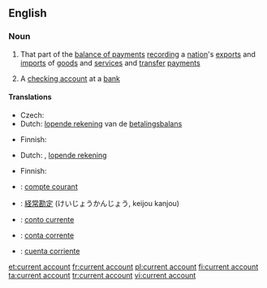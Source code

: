 ==English==
{{wikipedia}}

===Noun===
{{en-noun|sg=[[current]] [[account]]}}

# That part of the [[balance of payments]] [[recording]] a [[nation]]'s [[export]]s and [[import]]s of [[goods]] and [[service]]s and [[transfer]] [[payment]]s
# {{British}} A [[checking account]] at a [[bank]]

====Translations====
{{trans-top|part of balance of payments}}
* Czech: {{t-|cs|běžný účet|m}}
* Dutch: [[lopende rekening]] van de [[betalingsbalans]] {{f}}
{{trans-mid}}
* Finnish: {{t-|fi|vaihtotase}}
{{trans-bottom}}

{{trans-top|checking account}}
* Dutch: {{t+|nl|zichtrekening|f}}, [[lopende rekening]]
{{trans-mid}}
* Finnish: {{t-|fi|käyttelytili}}
{{trans-bottom}}

{{checktrans-top}}
* {{ttbc|French}}: [[compte courant]] {{m}}
* {{ttbc|Japanese}}: [[経常勘定]] (けいじょうかんじょう, keijou kanjou)
* {{ttbc|Interlingua}}: [[conto currente]]
* {{ttbc|Portuguese}}: [[conta corrente]]
* {{ttbc|Spanish}}: [[cuenta corriente]] {{f}}
{{checktrans-bottom}}

[[et:current account]]
[[fr:current account]]
[[pl:current account]]
[[fi:current account]]
[[ta:current account]]
[[tr:current account]]
[[vi:current account]]